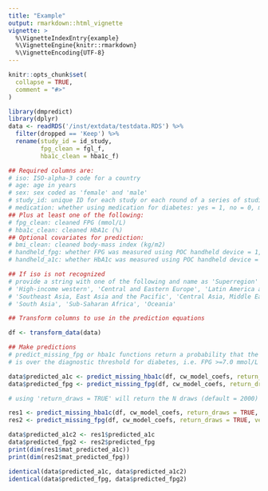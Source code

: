 ```yaml
---
title: "Example"
output: rmarkdown::html_vignette
vignette: >
  %\VignetteIndexEntry{example}
  %\VignetteEngine{knitr::rmarkdown}
  %\VignetteEncoding{UTF-8}
---
```


```r
knitr::opts_chunk$set(
  collapse = TRUE,
  comment = "#>"
)
```

```r
library(dmpredict)
library(dplyr)
data <- readRDS('/inst/extdata/testdata.RDS') %>%
  filter(dropped == 'Keep') %>%
  rename(study_id = id_study,
         fpg_clean = fgl_f,
         hba1c_clean = hba1c_f)

## Required columns are:
# iso: ISO-alpha-3 code for a country
# age: age in years
# sex: sex coded as 'female' and 'male'
# study_id: unique ID for each study or each round of a series of studies
# medication: whether using medication for diabetes: yes = 1, no = 0, missing = NA
## Plus at least one of the following:
# fpg_clean: cleaned FPG (mmol/L)
# hba1c_clean: cleaned HbA1c (%)
## Optional covariates for prediction:
# bmi_clean: cleaned body-mass index (kg/m2)
# handheld_fpg: whether FPG was measured using POC handheld device = 1, lab based measurement = 0, unknown = NA
# handheld_a1c: whether HbA1c was measured using POC handheld device = 1, lab based measurement = 0, unknown = NA

## If iso is not recognized
# provide a string with one of the following and name as 'Superregion'
# 'High-income western', 'Central and Eastern Europe', 'Latin America and Caribbean',
# 'Southeast Asia, East Asia and the Pacific', 'Central Asia, Middle East and North Africa',
# 'South Asia', 'Sub-Saharan Africa', 'Oceania'

## Transform columns to use in the prediction equations

df <- transform_data(data)

## Make predictions
# predict_missing_fpg or hba1c functions return a probability that the predicted biomarker
# is over the diagnostic threshold for diabetes, i.e. FPG >=7.0 mmol/L and HbA1c >=6.5%

data$predicted_a1c <- predict_missing_hba1c(df, cw_model_coefs, return_draws = FALSE, verbose = FALSE)
data$predicted_fpg <- predict_missing_fpg(df, cw_model_coefs, return_draws = FALSE, verbose = FALSE)

# using 'return_draws = TRUE' will return the N draws (default = 2000) of predictions in a matrix

res1 <- predict_missing_hba1c(df, cw_model_coefs, return_draws = TRUE, verbose = FALSE)
res2 <- predict_missing_fpg(df, cw_model_coefs, return_draws = TRUE, verbose = FALSE)

data$predicted_a1c2 <- res1$predicted_a1c
data$predicted_fpg2 <- res2$predicted_fpg
print(dim(res1$mat_predicted_a1c))
print(dim(res2$mat_predicted_fpg))

identical(data$predicted_a1c, data$predicted_a1c2)
identical(data$predicted_fpg, data$predicted_fpg2)
```
